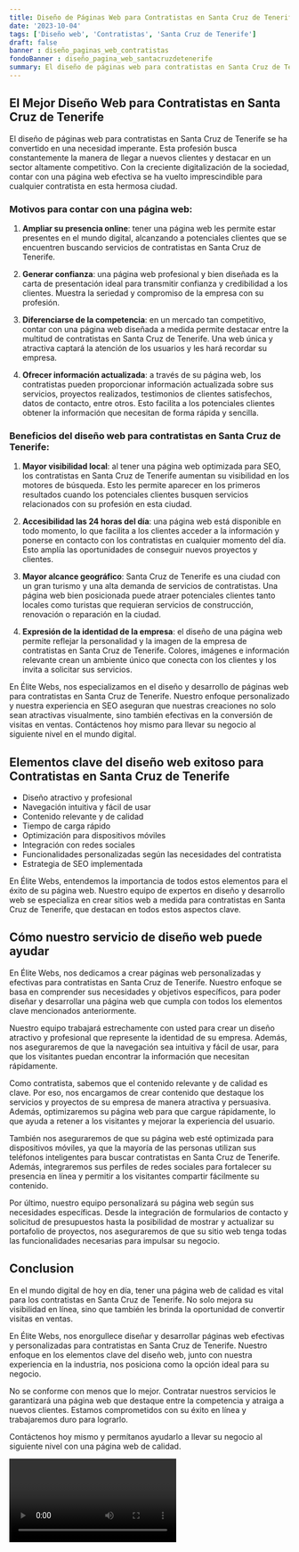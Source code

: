 ```yaml
---
title: Diseño de Páginas Web para Contratistas en Santa Cruz de Tenerife
date: '2023-10-04'
tags: ['Diseño web', 'Contratistas', 'Santa Cruz de Tenerife']
draft: false
banner : diseño_paginas_web_contratistas
fondoBanner : diseño_pagina_web_santacruzdetenerife
summary: El diseño de páginas web para contratistas en Santa Cruz de Tenerife se ha convertido en una necesidad imperante. Esta profesión busca constantemente la manera de llegar a nuevos clientes y destacar en un sector altamente competitivo. Con la creciente digitalización de la sociedad, contar con una página web efectiva se ha vuelto imprescindible para cualquier contratista en esta hermosa ciudad.
---
```


## El Mejor Diseño Web para Contratistas en Santa Cruz de Tenerife

El diseño de páginas web para contratistas en Santa Cruz de Tenerife se ha convertido en una necesidad imperante. Esta profesión busca constantemente la manera de llegar a nuevos clientes y destacar en un sector altamente competitivo. Con la creciente digitalización de la sociedad, contar con una página web efectiva se ha vuelto imprescindible para cualquier contratista en esta hermosa ciudad.

### Motivos para contar con una página web:

1. **Ampliar su presencia online**: tener una página web les permite estar presentes en el mundo digital, alcanzando a potenciales clientes que se encuentren buscando servicios de contratistas en Santa Cruz de Tenerife.

2. **Generar confianza**: una página web profesional y bien diseñada es la carta de presentación ideal para transmitir confianza y credibilidad a los clientes. Muestra la seriedad y compromiso de la empresa con su profesión.

3. **Diferenciarse de la competencia**: en un mercado tan competitivo, contar con una página web diseñada a medida permite destacar entre la multitud de contratistas en Santa Cruz de Tenerife. Una web única y atractiva captará la atención de los usuarios y les hará recordar su empresa.

4. **Ofrecer información actualizada**: a través de su página web, los contratistas pueden proporcionar información actualizada sobre sus servicios, proyectos realizados, testimonios de clientes satisfechos, datos de contacto, entre otros. Esto facilita a los potenciales clientes obtener la información que necesitan de forma rápida y sencilla.

### Beneficios del diseño web para contratistas en Santa Cruz de Tenerife:

1. **Mayor visibilidad local**: al tener una página web optimizada para SEO, los contratistas en Santa Cruz de Tenerife aumentan su visibilidad en los motores de búsqueda. Esto les permite aparecer en los primeros resultados cuando los potenciales clientes busquen servicios relacionados con su profesión en esta ciudad.

2. **Accesibilidad las 24 horas del día**: una página web está disponible en todo momento, lo que facilita a los clientes acceder a la información y ponerse en contacto con los contratistas en cualquier momento del día. Esto amplía las oportunidades de conseguir nuevos proyectos y clientes.

3. **Mayor alcance geográfico**: Santa Cruz de Tenerife es una ciudad con un gran turismo y una alta demanda de servicios de contratistas. Una página web bien posicionada puede atraer potenciales clientes tanto locales como turistas que requieran servicios de construcción, renovación o reparación en la ciudad.

4. **Expresión de la identidad de la empresa**: el diseño de una página web permite reflejar la personalidad y la imagen de la empresa de contratistas en Santa Cruz de Tenerife. Colores, imágenes e información relevante crean un ambiente único que conecta con los clientes y los invita a solicitar sus servicios.

En Élite Webs, nos especializamos en el diseño y desarrollo de páginas web para contratistas en Santa Cruz de Tenerife. Nuestro enfoque personalizado y nuestra experiencia en SEO aseguran que nuestras creaciones no solo sean atractivas visualmente, sino también efectivas en la conversión de visitas en ventas. Contáctenos hoy mismo para llevar su negocio al siguiente nivel en el mundo digital.

<GifSeo />

<Cta />

## Elementos clave del diseño web exitoso para Contratistas en Santa Cruz de Tenerife

- Diseño atractivo y profesional
- Navegación intuitiva y fácil de usar
- Contenido relevante y de calidad
- Tiempo de carga rápido
- Optimización para dispositivos móviles
- Integración con redes sociales
- Funcionalidades personalizadas según las necesidades del contratista
- Estrategia de SEO implementada

En Élite Webs, entendemos la importancia de todos estos elementos para el éxito de su página web. Nuestro equipo de expertos en diseño y desarrollo web se especializa en crear sitios web a medida para contratistas en Santa Cruz de Tenerife, que destacan en todos estos aspectos clave.

## Cómo nuestro servicio de diseño web puede ayudar

En Élite Webs, nos dedicamos a crear páginas web personalizadas y efectivas para contratistas en Santa Cruz de Tenerife. Nuestro enfoque se basa en comprender sus necesidades y objetivos específicos, para poder diseñar y desarrollar una página web que cumpla con todos los elementos clave mencionados anteriormente.

Nuestro equipo trabajará estrechamente con usted para crear un diseño atractivo y profesional que represente la identidad de su empresa. Además, nos aseguraremos de que la navegación sea intuitiva y fácil de usar, para que los visitantes puedan encontrar la información que necesitan rápidamente.

Como contratista, sabemos que el contenido relevante y de calidad es clave. Por eso, nos encargamos de crear contenido que destaque los servicios y proyectos de su empresa de manera atractiva y persuasiva. Además, optimizaremos su página web para que cargue rápidamente, lo que ayuda a retener a los visitantes y mejorar la experiencia del usuario.

También nos aseguraremos de que su página web esté optimizada para dispositivos móviles, ya que la mayoría de las personas utilizan sus teléfonos inteligentes para buscar contratistas en Santa Cruz de Tenerife. Además, integraremos sus perfiles de redes sociales para fortalecer su presencia en línea y permitir a los visitantes compartir fácilmente su contenido.

Por último, nuestro equipo personalizará su página web según sus necesidades específicas. Desde la integración de formularios de contacto y solicitud de presupuestos hasta la posibilidad de mostrar y actualizar su portafolio de proyectos, nos aseguraremos de que su sitio web tenga todas las funcionalidades necesarias para impulsar su negocio.

## Conclusion

En el mundo digital de hoy en día, tener una página web de calidad es vital para los contratistas en Santa Cruz de Tenerife. No solo mejora su visibilidad en línea, sino que también les brinda la oportunidad de convertir visitas en ventas.

En Élite Webs, nos enorgullece diseñar y desarrollar páginas web efectivas y personalizadas para contratistas en Santa Cruz de Tenerife. Nuestro enfoque en los elementos clave del diseño web, junto con nuestra experiencia en la industria, nos posiciona como la opción ideal para su negocio.

No se conforme con menos que lo mejor. Contratar nuestros servicios le garantizará una página web que destaque entre la competencia y atraiga a nuevos clientes. Estamos comprometidos con su éxito en línea y trabajaremos duro para lograrlo.

Contáctenos hoy mismo y permítanos ayudarlo a llevar su negocio al siguiente nivel con una página web de calidad.

<Video />

<CtaBot job='Contratistas' city='Santa Cruz de Tenerife'/>

<Gmaps query='Santa Cruz de Tenerife+españa+maps' />